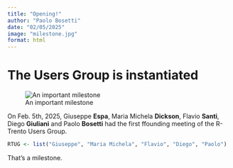 ```yaml
---
title: "Opening!"
author: "Paolo Bosetti"
date: "02/05/2025"
image: "milestone.jpg"
format: html
---
```


# The Users Group is instantiated
:::column-margin
![An important milestone](milestone.jpg)
:::

On Feb. 5th, 2025, Giuseppe **Espa**, Maria Michela **Dickson**, Flavio **Santi**, Diego **Giuliani** and Paolo **Bosetti** had the first ffounding meeting of the R-Trento Users Group.

```r
RTUG <- list("Giuseppe", "Maria Michela", "Flavio", "Diego", "Paolo")
```

That's a milestone.
